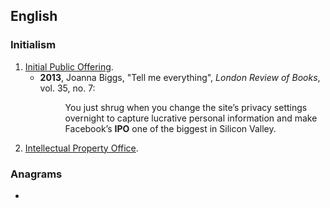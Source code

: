 {{also|ipo|ipo-}}
==English==

===Initialism===
{{rfc-header|Initialism}}
{{head|en|initialism}}

# [[initial public offering|Initial Public Offering]].
#* '''2013''', Joanna Biggs, "Tell me everything", ''London Review of Books'', vol. 35, no. 7:
#*: You just shrug when you change the site’s privacy settings overnight to capture lucrative personal information and make Facebook’s '''IPO''' one of the biggest in Silicon Valley.
# [[Intellectual Property Office]].

===Anagrams===
* {{anagrams|en|IOP|OPI|P.O.I.|PIO|POI|Pio|poi}}